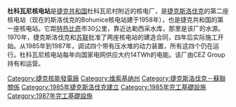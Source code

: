 '''杜科瓦尼核电站'''是[[捷克共和国|捷克共和国]]杜科瓦尼村附近的核电厂，是[[捷克斯洛伐克|捷克斯洛伐克]]的第二座核电站（现在的斯洛伐克的Bohunice核电站建于1958年），也是捷克共和国的第一座核电站。它距[[特热比奇|特热比奇]]市30公里，靠近达勒西采水库，那里是该厂的水源。 1970年，捷克斯洛伐克和[[苏联|苏联]]批准了两座核电站的建造合同，四年后实际施工开始。从1985年到1987年，调试四个带有压水堆的动力装置，所有这四个仍在运行。杜科瓦尼核电站每年向国家电网供应大约14TWh的电能。该厂由CEZ Group持有和运营。

[[Category:捷克核能發電廠|Category:捷克核能發電廠]]
[[Category:维索基纳州|Category:维索基纳州]]
[[Category:捷克斯洛伐克－蘇聯關係|Category:捷克斯洛伐克－蘇聯關係]]
[[Category:1985年捷克斯洛伐克建立|Category:1985年捷克斯洛伐克建立]]
[[Category:1985年完工基礎設施|Category:1985年完工基礎設施]]
[[Category:1987年完工基礎設施|Category:1987年完工基礎設施]]